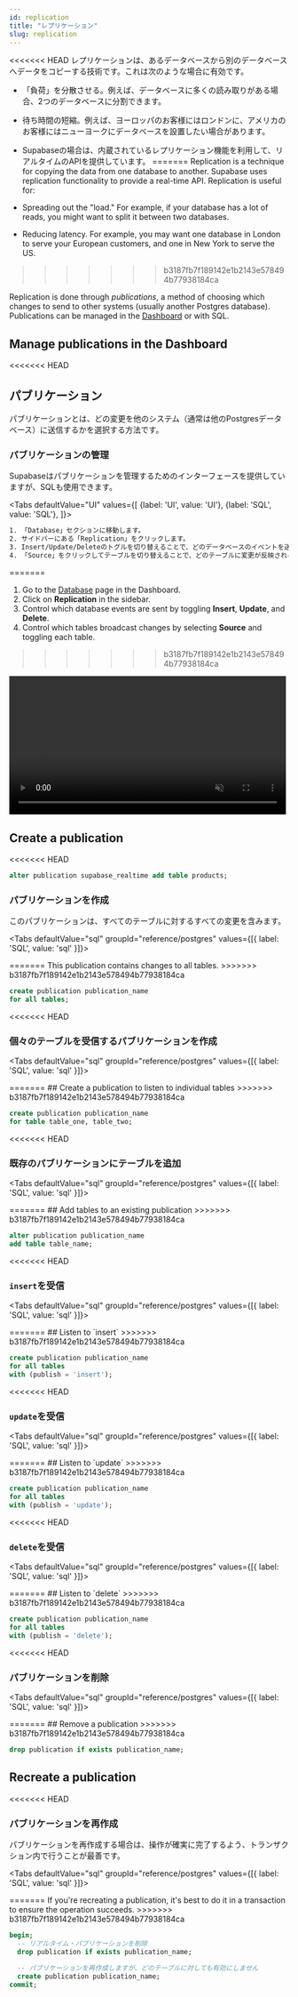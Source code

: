 ```yaml
---
id: replication
title: "レプリケーション"
slug: replication
---
```




<<<<<<< HEAD
レプリケーションは、あるデータベースから別のデータベースへデータをコピーする技術です。これは次のような場合に有効です。

- 「負荷」を分散させる。例えば、データベースに多くの読み取りがある場合、2つのデータベースに分割できます。
- 待ち時間の短縮。例えば、ヨーロッパのお客様にはロンドンに、アメリカのお客様にはニューヨークにデータベースを設置したい場合があります。
- Supabaseの場合は、内蔵されているレプリケーション機能を利用して、リアルタイムのAPIを提供しています。
=======
Replication is a technique for copying the data from one database to another. Supabase uses replication functionality to provide a real-time API. Replication is useful for:

- Spreading out the "load." For example, if your database has a lot of reads, you might want to split it between two databases.
- Reducing latency. For example, you may want one database in London to serve your European customers, and one in New York to serve the US.
>>>>>>> b3187fb7f189142e1b2143e578494b77938184ca

Replication is done through _publications_, a method of choosing which changes to send to other systems (usually another Postgres database). Publications can be managed in the [Dashboard](https://app.supabase.com) or with SQL.

## Manage publications in the Dashboard

<<<<<<< HEAD
## パブリケーション

パブリケーションとは、どの変更を他のシステム（通常は他のPostgresデータベース）に送信するかを選択する方法です。


### パブリケーションの管理

Supabaseはパブリケーションを管理するためのインターフェースを提供していますが、SQLも使用できます。

<Tabs
defaultValue="UI"
values={[
  {label: 'UI', value: 'UI'},
  {label: 'SQL', value: 'SQL'},
]}>
<TabItem value="UI">

```sh
1. 「Database」セクションに移動します。
2. サイドバーにある「Replication」をクリックします。
3. Insert/Update/Deleteのトグルを切り替えることで、どのデータベースのイベントを送信するかを制御します。
4. 「Source」をクリックしてテーブルを切り替えることで、どのテーブルに変更が反映されるかを制御できます。
```
=======
1. Go to the [Database](https://app.supabase.com/project/_/database/tables) page in the Dashboard.
2. Click on **Replication** in the sidebar.
3. Control which database events are sent by toggling **Insert**, **Update**, and **Delete**.
4. Control which tables broadcast changes by selecting **Source** and toggling each table.
>>>>>>> b3187fb7f189142e1b2143e578494b77938184ca

<video width="99%" muted playsInline controls="true">
<source src="/docs/videos/api/api-realtime.mp4" type="video/mp4" muted playsInline />
</video>

## Create a publication

<<<<<<< HEAD
```sql
alter publication supabase_realtime add table products;
```

</TabItem>
</Tabs>

### パブリケーションを作成

このパブリケーションは、すべてのテーブルに対するすべての変更を含みます。


<Tabs
  defaultValue="sql"
  groupId="reference/postgres"
  values={[{ label: 'SQL', value: 'sql' }]}>

<TabItem value="sql">
=======
This publication contains changes to all tables.
>>>>>>> b3187fb7f189142e1b2143e578494b77938184ca

```sql
create publication publication_name 
for all tables;
```

<<<<<<< HEAD

</TabItem>

</Tabs>

### 個々のテーブルを受信するパブリケーションを作成



<Tabs
  defaultValue="sql"
  groupId="reference/postgres"
  values={[{ label: 'SQL', value: 'sql' }]}>

<TabItem value="sql">
=======
## Create a publication to listen to individual tables
>>>>>>> b3187fb7f189142e1b2143e578494b77938184ca

```sql
create publication publication_name 
for table table_one, table_two;
```

<<<<<<< HEAD

</TabItem>

</Tabs>

### 既存のパブリケーションにテーブルを追加



<Tabs
  defaultValue="sql"
  groupId="reference/postgres"
  values={[{ label: 'SQL', value: 'sql' }]}>

<TabItem value="sql">
=======
## Add tables to an existing publication
>>>>>>> b3187fb7f189142e1b2143e578494b77938184ca

```sql
alter publication publication_name 
add table table_name;
```

<<<<<<< HEAD

</TabItem>

</Tabs>

### `insert`を受信



<Tabs
  defaultValue="sql"
  groupId="reference/postgres"
  values={[{ label: 'SQL', value: 'sql' }]}>

<TabItem value="sql">
=======
## Listen to `insert`
>>>>>>> b3187fb7f189142e1b2143e578494b77938184ca

```sql
create publication publication_name 
for all tables
with (publish = 'insert');
```

<<<<<<< HEAD

</TabItem>

</Tabs>

### `update`を受信



<Tabs
  defaultValue="sql"
  groupId="reference/postgres"
  values={[{ label: 'SQL', value: 'sql' }]}>

<TabItem value="sql">
=======
## Listen to `update`
>>>>>>> b3187fb7f189142e1b2143e578494b77938184ca

```sql
create publication publication_name 
for all tables
with (publish = 'update');
```

<<<<<<< HEAD

</TabItem>

</Tabs>

### `delete`を受信



<Tabs
  defaultValue="sql"
  groupId="reference/postgres"
  values={[{ label: 'SQL', value: 'sql' }]}>

<TabItem value="sql">
=======
## Listen to `delete`
>>>>>>> b3187fb7f189142e1b2143e578494b77938184ca

```sql
create publication publication_name 
for all tables
with (publish = 'delete');
```

<<<<<<< HEAD

</TabItem>

</Tabs>

### パブリケーションを削除



<Tabs
  defaultValue="sql"
  groupId="reference/postgres"
  values={[{ label: 'SQL', value: 'sql' }]}>

<TabItem value="sql">
=======
## Remove a publication
>>>>>>> b3187fb7f189142e1b2143e578494b77938184ca

```sql
drop publication if exists publication_name;
```

## Recreate a publication

<<<<<<< HEAD
</TabItem>

</Tabs>

### パブリケーションを再作成

パブリケーションを再作成する場合は、操作が確実に完了するよう、トランザクション内で行うことが最善です。


<Tabs
  defaultValue="sql"
  groupId="reference/postgres"
  values={[{ label: 'SQL', value: 'sql' }]}>

<TabItem value="sql">
=======
If you're recreating a publication, it's best to do it in a transaction to ensure the operation succeeds.
>>>>>>> b3187fb7f189142e1b2143e578494b77938184ca

```sql
begin; 
  -- リアルタイム・パブリケーションを削除
  drop publication if exists publication_name; 

  -- パブリケーションを再作成しますが、どのテーブルに対しても有効にしません
  create publication publication_name;  
commit;
```
